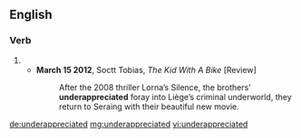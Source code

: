 ==English==

===Verb===
{{head|en|verb form}}

# {{en-past of|underappreciate}}
#* '''March 15 2012''', Soctt Tobias, ''The Kid With A Bike'' [Review]
#*: After the 2008 thriller Lorna’s Silence, the brothers’ '''underappreciated''' foray into Liège’s criminal underworld, they return to Seraing with their beautiful new movie. 

[[de:underappreciated]]
[[mg:underappreciated]]
[[vi:underappreciated]]